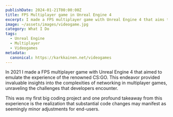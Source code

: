 ```yaml
---
publishDate: 2024-01-21T00:00:00Z
title: FPS Multiplayer game in Unreal Engine 4
excerpt: I made a FPS multiplayer game with Unreal Engine 4 that aims to emulate the experience of the renowned CS:GO. 
image: ~/assets/images/videogame.jpg
category: What I Do
tags:
  - Unreal Engine
  - Multiplayer
  - Videogames
metadata:
  canonical: https://karkkainen.net/videogames
---
```


In 2021 I made a FPS multiplayer game with Unreal Engine 4 that aimed to emulate the experience of the renowned CS:GO. This endeavor provided invaluable insights into the complexities of networking in multiplayer games, unraveling the challenges that developers encounter.

This was my first big coding project and one profound takeaway from this experience is the realization that substantial code changes may manifest as seemingly minor adjustments for end-users.